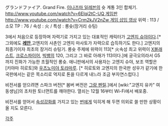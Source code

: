 {{{#!html
<embed src="http://www.youtube.com/v/xFNVAKrsMVc?fs=1&amp;hl=ko_KR" type="application/x-shockwave-flash" allowscriptaccess="always" allowfullscreen="true" width="560" height="340"></embed>
}}}

グランドファイア. Grand Fire. [[이나즈마 일레븐]]의 슛 계통 3인 합체기. [[http://www.youtube.com/watch?v=6EIqi2tC-UQ 게임판]] [[http://www.youtube.com/watch?v=Crm2kJV2nZw 게임 삽입 영상]]
위력 : 113 / 소모 TP : 76 / 속성 : 火 / 특성 : 롱슛(장거리 슈팅)

3에서 처음으로 등장하며 자력기로 가지고 있는 대표적인 캐릭터가 [[고엔지 슈야]]이다.[* 그외에도 '''[[레안]]''',고엔지의 사촌인 고엔지 마사토가 자력으로 습득하기도 한다.] 고엔지의 최종기이자 최초의 장거리 슈팅기. 롱슛 주제에 위력이 113[* 火속성 최고 위력이 [[X블래스트]], [[크로스파이어]], [[빅뱅]]의 120, 그리고 그 바로 아래가 113이다.]에 궁극오의라서 G5까지 진화가 가능한 초월적인 롱슛. 애니판에서의 사용자는 고엔지 슈야, 보조 역할은 [키야마 히로토]와 [[우츠노미야 토라마루]]. [* 히로토와 고엔지의 한국판 성우가 같기에 한국판에서는 같은 목소리로 억지로 톤을 다르게 내느라 조금 부자연스럽다.]

비전서를 얻으려면 스파크 버전[* 봄버 버전은 [[그랑 펜릴]].]에서 [wiki:"고엔지 유카" 여동생님]의 초차원 토너먼트를 깨야한다. 열쇠는 12월 16부터 Wi-Fi에서 배포중. 

비전서를 얻어서 [[속성강화]]를 가지고 있는 [[번]]에게 익히게 해 두면 의외로 쓸 만한 상황이 올 지도 모른다.

[[각주]]
